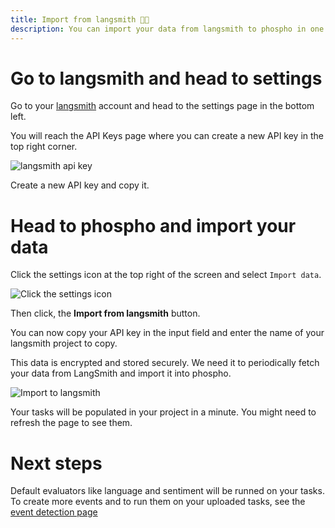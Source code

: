 ```yaml
---
title: Import from langsmith 🦜🔗
description: You can import your data from langsmith to phospho in one click
---
```


# Go to langsmith and head to settings

Go to your [langsmith](https://cloud.langsmith.com/) account and head to the settings page in the bottom left.

You will reach the API Keys page where you can create a new API key in the top right corner.

![langsmith api key](../images/import/api_key_langsmith.png)

Create a new API key and copy it.

# Head to phospho and import your data

Click the settings icon at the top right of the screen and select `Import data`.

![Click the settings icon](../images/import/import_data.png)

Then click, the **Import from langsmith** button.

You can now copy your API key in the input field and enter the name of your langsmith project to copy.

<Note>
This data is encrypted and stored securely. We need it to periodically fetch your data from LangSmith and import it into phospho.
</Note>

![Import to langsmith](../images/import/start_sending_data.png)

Your tasks will be populated in your project in a minute. You might need to refresh the page to see them.

# Next steps

Default evaluators like language and sentiment will be runned on your tasks. To create more events and to run them on your uploaded tasks, see the [event detection page](/guides/events)
